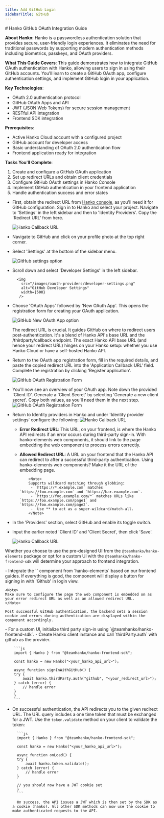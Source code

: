 ```yaml
---
title: Add GitHub Login
sidebarTitle: GitHub
---
```


<div class="hidden">
# Hanko GitHub OAuth Integration Guide

**About Hanko**: Hanko is a passwordless authentication solution that provides secure, user-friendly login experiences. It eliminates the need for traditional passwords by supporting modern authentication methods including biometrics, passkeys, and OAuth providers.

**What This Guide Covers**: This guide demonstrates how to integrate GitHub OAuth authentication with Hanko, allowing users to sign in using their GitHub accounts. You'll learn to create a GitHub OAuth app, configure authentication settings, and implement GitHub login in your application.

**Key Technologies**: 
- OAuth 2.0 authentication protocol
- GitHub OAuth Apps and API
- JWT (JSON Web Tokens) for secure session management
- RESTful API integration
- Frontend SDK integration

**Prerequisites**: 
- Active Hanko Cloud account with a configured project
- GitHub account for developer access
- Basic understanding of OAuth 2.0 authentication flow
- Frontend application ready for integration

**Tasks You'll Complete**:
1. Create and configure a GitHub OAuth application
2. Set up redirect URLs and obtain client credentials
3. Configure GitHub OAuth settings in Hanko Console
4. Implement GitHub authentication in your frontend application
5. Handle authentication success and error states
</div>

<Steps>
<Step title="Obtain GitHub OAuth Credentials">

- First, obtain the redirect URL from [Hanko console](https://cloud.hanko.io/), as you'll need it for GitHub configuration. Sign in to Hanko and select your project. Navigate to 'Settings' in the left sidebar and then to 'Identity Providers'. Copy the 'Redirect URL' from here.
  
    <img
      src="/images/oauth-providers/hanko-callback-url.png"
      alt="Hanko Callback URL"
      width={500}
    />

- Navigate to GitHub and click on your profile photo at the top right corner.
- Select 'Settings' at the bottom of the sidebar menu.
 
    <img
      src="/images/oauth-providers/github-settings.png"
      alt="GitHub settings option"
      width={500}
    />


- Scroll down and select 'Developer Settings' in the left sidebar.

        <img
          src="/images/oauth-providers/developer-settings.png"
          alt="GitHub Developer Settings"
          width={500}
         />

- Choose 'OAuth Apps' followed by 'New OAuth App'. This opens the registration form for creating your OAuth application.

    <img
      src="/images/oauth-providers/github-new-auth.png"
      alt="GitHub New OAuth App option"
      width={700}
    />

    <Note>
      The redirect URL is crucial. It guides GitHub on where to redirect users
      post-authentication. It's a blend of Hanko API's base URL and the
      /thirdparty/callback endpoint. The exact Hanko API base URL (and hence
      your redirect URL) hinges on your Hanko setup: whether you use Hanko Cloud
      or have a self-hosted Hanko API.
    </Note>

- Return to the OAuth app registration form, fill in the required details, and paste the copied redirect URL into the 'Application Callback URL' field. Complete the registration by clicking 'Register application'.

    <img
      src="/images/oauth-providers/github-oauth-form.png"
      alt="GitHub OAuth Registration Form"
      width={500}
    />

- You'll now see an overview of your OAuth app. Note down the provided 'Client ID'. Generate a 'Client Secret' by selecting 'Generate a new client secret'. Copy both values, as you'll need them in the next step.
    <img
      src="/images/oauth-providers/github-client-id.png"
      alt="GitHub OAuth Registration Form"
      width={500}
    />
</Step>
<Step title="Configure GitHub Credentials with Hanko">

- Return to Identity providers in Hanko and under 'Identity provider settings' configure the following:
    <img
      src="/images/oauth-providers/hanko-callback-url.png"
      alt="Hanko Callback URL"
      width={500}
    />

    - **Error Redirect URL**: This URL, on your frontend, is where the Hanko API redirects if an error occurs during third-party sign-in. With hanko-elements web components, it should link to the page embedding the web component to process errors correctly.
    - **Allowed Redirect URL**: A URL on your frontend that the Hanko API can redirect to after a successful third-party authentication. Using hanko-elements web components? Make it the URL of the embedding page.

              <Note>
              Supports wildcard matching through globbing:
               - `https://*.example.com` matches `https://foo.example.com` and `https://bar.example.com`.
               - `https://foo.example.com/*` matches URLs like `https://foo.example.com/page1` and `https://foo.example.com/page2`.
               -  Use ** to act as a super-wildcard/match-all.
              </Note>

- In the 'Providers' section, select GitHub and enable its toggle switch.
- Input the earlier noted 'Client ID' and 'Client Secret', then click 'Save'.

    <img
      src="/images/oauth-providers/hanko-github-pro.png"
      alt="Hanko Callback URL"
      width={500}
    />
</Step>

<Step title="Implement GitHub Login in Your Frontend Application">

Whether you choose to use the pre-designed UI from the `@teamhanko/hanko-elements` package or opt for a custom UI with the `@teamhanko/hanko-frontend-sdk` will determine your approach to frontend integration.

<Tabs>

<Tab title='Hanko Elements'>
- Integrate the `<hanko-auth>` component from `hanko-elements` based on our frontend guides. If everything is good, the component will display a button for signing in with 'Github' in login view.

    <Note>
    Make sure to configure the page the web component is embedded on as your error redirect URL as well as an allowed redirect URL.
    </Note>

    Post successful GitHub authentication, the backend sets a session cookie and errors during authentication are displayed within the component accordingly.

</Tab>

<Tab title="Hanko Frontend SDK">
- For a custom UI, initialize third party sign-in using `@teamhanko/hanko-frontend-sdk`.
- Create Hanko client instance and call `thirdParty.auth` with github as the provider.

        ```js
        import { Hanko } from "@teamhanko/hanko-frontend-sdk";

        const hanko = new Hanko("<your_hanko_api_url>");

        async function signInWithGitHub() {
        try {
            await hanko.thirdParty.auth("github", "<your_redirect_url>");
        } catch (error) {
            // handle error
        }
        }
        ```

- On successful authentication, the API redirects you to the given redirect URL. The URL query includes a one time token that must be exchanged for a JWT. Use the `token.validate` method on your client to validate the token:

        ```js
        import { Hanko } from "@teamhanko/hanko-frontend-sdk";

        const hanko = new Hanko("<your_hanko_api_url>");

        async function onLoad() {
        try {
            await hanko.token.validate();
        } catch (error) {
            // handle error
        }

        // you should now have a JWT cookie set
        }
        ```

        On success, the API issues a JWT which is then set by the SDK as a cookie (hanko). All other SDK methods can now use the cookie to make authenticated requests to the API.

</Tab>
</Tabs>
</Step>
</Steps>
